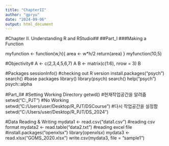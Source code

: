 ---
title: "ChapterII"
author: "gpryu"
date: "2024-09-06"
output: html_document
---

#Chapter II. Understanding R and RStudio##
##Part_I
###Making a Function

myfunction <- function(w,h){
  area <- w*h/2
  return(area)
}
myfunction(10,5)

#Objectivity#
A <- c(2,3,4,5,6,7)
A
B <- matrix(c(1:6), nrow = 3)
B

#Packages
sessionInfo() #checking out R version
install.packages("psych")
search() #base packages
library()
library(psych)
search()
help("psych")
psych::alpha


#Part_II#
#Setting Working Directory
getwd() #현재작업공간을 알려줌
setwd("C:\Users\user\Desktop\R_PJT\DSCourse") #No Working
setwd("C:/Users/user/Desktop/R_PJT/DSCourse") #다시 작업공간을 설정함
setwd("C:/Users/user/Desktop/R_PJT/DS_2024") 

#Data Reading & Writing
mydata1 <- read.csv("data1.csv") #reading csv format
mydata2 <- read.table("data2.txt")
#reading excel file
#install.packages("openxlsx")
library(openxlsx)
mydata3 <- read.xlsx("GOMS_2020.xlsx")
write.csv(mydata3, file = "sample1")
